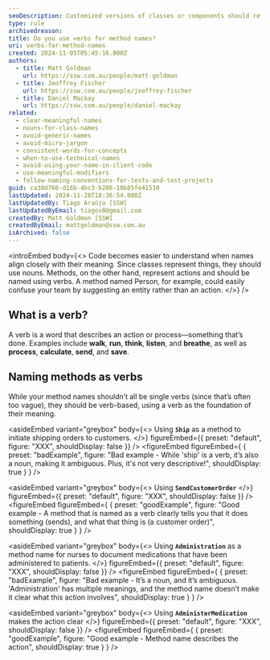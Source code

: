 ```yaml
---
seoDescription: Customized versions of classes or components should reflect the customization in the name.
type: rule
archivedreason:
title: Do you use verbs for method names?
uri: verbs-for-method-names
created: 2024-11-05T05:45:16.000Z
authors:
  - title: Matt Goldman
    url: https://ssw.com.au/people/matt-goldman
  - title: Jeoffrey Fischer
    url: https://ssw.com.au/people/jeoffrey-fischer
  - title: Daniel Mackay
    url: https://ssw.com.au/people/daniel-mackay
related:
  - clear-meaningful-names
  - nouns-for-class-names
  - avoid-generic-names
  - avoid-micro-jargon
  - consistent-words-for-concepts
  - when-to-use-technical-names
  - avoid-using-your-name-in-client-code
  - use-meaningful-modifiers
  - follow-naming-conventions-for-tests-and-test-projects
guid: ca38d766-d16b-4bc3-b206-10b85fe41530
lastUpdated: 2024-11-28T18:36:54.000Z
lastUpdatedBy: Tiago Araújo [SSW]
lastUpdatedByEmail: tiagov8@gmail.com
createdBy: Matt Goldman [SSW]
createdByEmail: mattgoldman@ssw.com.au
isArchived: false
---
```


<introEmbed
  body={<>
Code becomes easier to understand when names align closely with their meaning. Since classes represent things, they should use nouns. Methods, on the other hand, represent actions and should be named using verbs. A method named Person, for example, could easily confuse your team by suggesting an entity rather than an action.
  </>}
/>
## What is a verb?

A verb is a word that describes an action or process—something that’s done. Examples include **walk**, **run**, **think**, **listen**, and **breathe**, as well as **process**, **calculate**, **send**, and **save**.

## Naming methods as verbs

While your method names shouldn’t all be single verbs (since that’s often too vague), they should be verb-based, using a verb as the foundation of their meaning.


<asideEmbed
  variant="greybox"
  body={<>
    Using **`Ship`** as a method to initiate shipping orders to customers.
  </>}
  figureEmbed={{
    preset: "default",
    figure: "XXX",
    shouldDisplay: false
  }}
/>
<figureEmbed figureEmbed={ {
  preset: "badExample",
  figure: "Bad example - While 'ship' is a verb, it’s also a noun, making it ambiguous. Plus, it's not very descriptive!",
  shouldDisplay: true
} } />



<asideEmbed
  variant="greybox"
  body={<>
    Using **`SendCustomerOrder`**
  </>}
  figureEmbed={{
    preset: "default",
    figure: "XXX",
    shouldDisplay: false
  }}
/>
<figureEmbed figureEmbed={ {
  preset: "goodExample",
  figure: "Good example - A method that is named as a verb clearly tells you that it does something (sends), and what that thing is (a customer order)",
  shouldDisplay: true
} } />



<asideEmbed
  variant="greybox"
  body={<>
    Using **`Administration`** as a method name for nurses to document medications that have been administered to patients.
  </>}
  figureEmbed={{
    preset: "default",
    figure: "XXX",
    shouldDisplay: false
  }}
/>
<figureEmbed figureEmbed={ {
  preset: "badExample",
  figure: "Bad example - It’s a noun, and it’s ambiguous. 'Administration' has multiple meanings, and the method name doesn’t make it clear what this action involves",
  shouldDisplay: true
} } />



<asideEmbed
  variant="greybox"
  body={<>
    Using **`AdministerMedication`** makes the action clear
  </>}
  figureEmbed={{
    preset: "default",
    figure: "XXX",
    shouldDisplay: false
  }}
/>
<figureEmbed figureEmbed={ {
  preset: "goodExample",
  figure: "Good example - Method name describes the action",
  shouldDisplay: true
} } />

